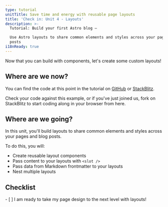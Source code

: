 ```yaml
---
type: tutorial
unitTitle: Save time and energy with reusable page layouts
title: 'Check in: Unit 4 - Layouts'
description: >-
  Tutorial: Build your first Astro blog —

  Use Astro layouts to share common elements and styles across your pages and
  posts
i18nReady: true
---
```



Now that you can build with components, let's create some custom layouts!

## Where are we now?

You can find the code at this point in the tutorial on [GitHub](https://github.com/withastro/blog-tutorial-demo/tree/unit-4/start) or
[StackBlitz](https://stackblitz.com/github/withastro/blog-tutorial-demo/tree/unit-4/start?file=src/pages/index.astro).

Check your code against this example, or if you've just joined us, fork on StackBlitz to start coding along in your browser from here.

## Where are we going?

In this unit, you'll build layouts to share common elements and styles across your pages and blog posts.

To do this, you will:

- Create reusable layout components
- Pass content to your layouts with `<slot />`
- Pass data from Markdown frontmatter to your layouts
- Nest multiple layouts



<Box icon="check-list">

## Checklist

<Checklist>
- [ ] I am ready to take my page design to the next level with layouts!
</Checklist>
</Box>
